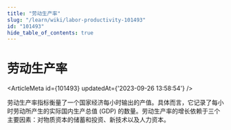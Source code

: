 ```yaml
---
title: "劳动生产率"
slug: "/learn/wiki/labor-productivity-101493"
id: "101493"
hide_table_of_contents: true
---
```



# 劳动生产率

<ArticleMeta id={101493} updatedAt={'2023-09-26 13:58:54'} />
<div className='border-solid border-b border-t-0 my-4 border-[var(--ifm-color-gray-300)]' />

劳动生产率指标衡量了一个国家经济每小时输出的产值。具体而言，它记录了每小时劳动所产生的实际国内生产总值 (GDP) 的数量。劳动生产率的增长依赖于三个主要因素：对物质资本的储蓄和投资、新技术以及人力资本。
